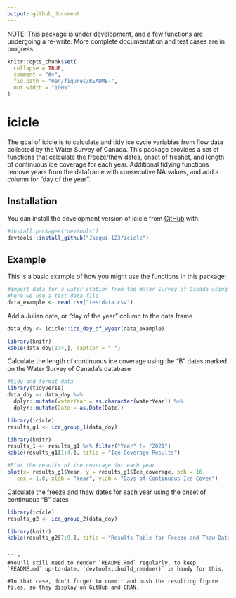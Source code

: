 ```yaml
---
output: github_document
---
```


NOTE: This package is under development, and a few functions are undergoing a re-write. More complete documentation and test cases are in progress.

<!-- README.md is generated from README.Rmd. Please edit that file -->

```r

knitr::opts_chunk$set(
  collapse = TRUE,
  comment = "#>",
  fig.path = "man/figures/README-",
  out.width = "100%"
)
```

# icicle

<!-- badges: start -->
<!-- badges: end -->

The goal of icicle is to calculate and tidy ice cycle variables from flow data collected by the Water Survey of Canada. This package provides a set of functions that calculate the freeze/thaw dates, onset of freshet, and length of continuous ice coverage for each year. Additional tidying functions remove years from the dataframe with consecutive NA values, and add a column for "day of the year". 

## Installation

You can install the development version of icicle from [GitHub](https://github.com/) with:

``` r
#install.packages("devtools")
devtools::install_github("Jacqui-123/icicle")
```

## Example

This is a basic example of how you might use the functions in this package:

```r
#import data for a water station from the Water Survey of Canada using tidyhydat::hy_daily_flows()
#here we use a test data file:
data_example <- read.csv("testdata.csv")

```

Add a Julian date, or "day of the year" column to the data frame 
```r
data_doy <- icicle::ice_day_of_wyear(data_example)
```


```r
library(knitr)
kable(data_doy[1:4,], caption = " ") 

```

Calculate the length of continuous ice coverage using the "B" dates marked on the Water Survey of Canada's database 

```r
#tidy and format data
library(tidyverse)
data_doy <- data_doy %>%
  dplyr::mutate(waterYear = as.character(waterYear)) %>%
  dplyr::mutate(Date = as.Date(Date)) 

```

```r
library(icicle)
results_g1 <- ice_group_1(data_doy)
```


```r
library(knitr)
results_1 <- results_g1 %>% filter("Year" != "2021")
kable(results_g1[1:4,], title = "Ice Coverage Results") 

```

```r
#Plot the results of ice coverage for each year
plot(x= results_g1$Year, y = results_g1$Ice_coverage, pch = 16,
   cex = 1.0, xlab = "Year", ylab = "Days of Continuous Ice Cover")

```

Calculate the freeze and thaw dates for each year using the onset of continuous "B" dates 

```r
library(icicle)
results_g2 <- ice_group_2(data_doy)
```


```r
library(knitr)
kable(results_g2[7:9,], title = "Results Table for Freeze and Thaw Dates") 

```
```

```r

#You'll still need to render `README.Rmd` regularly, to keep `README.md` up-to-date. `devtools::build_readme()` is handy for this.

#In that case, don't forget to commit and push the resulting figure files, so they display on GitHub and CRAN.

```

